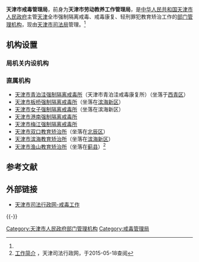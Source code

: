 {{Infobox PRCG
|机构名称=天津市戒毒管理局
|标志1=Red star.svg
|标志1说明=[[s:国务院关于国家行政机关和企业事业单位社会团体印章管理的规定|1999年规定]]：[[印章|印章]][[直径|直径]]?厘米，中央刊[[五角星|五角星]]。
|职位1=局长
|人员1=[[孙希明|孙希明]]
|业务上级=[[司法部戒毒管理局|司法部戒毒管理局]]
|组织上级=[[天津市司法局|天津市司法局]]
|上级机构=
|机构类型=[[天津市人民政府部门管理机构|天津市人民政府部门管理机构]]
|行政级别=副地厅级
|时期1=1996年-2014年
|机构1='''天津市劳动教养工作管理局'''
|时期2=2014年-
|机构2='''天津市戒毒管理局'''
|地址1=[[天津市|天津市]][[和平区_(天津市)|和平区]][[常德道|常德道]]119号<ref name="jianjie" />
|官网=
|a=[[天津市监狱管理局|天津市监狱管理局]]
}}

'''天津市戒毒管理局'''，前身为'''天津市劳动教养工作管理局'''，是[[中华人民共和国|中华人民共和国]][[天津市人民政府|天津市人民政府]]主管[[天津市|天津]]全市强制隔离戒毒、戒毒康复、轻刑罪犯教育矫治工作的[[天津市人民政府部门管理机构|部门管理机构]]，现由[[天津市司法局|天津市司法局]]管理。<ref name="jianjie" />

== 机构设置 ==
=== 局机关内设机构 ===

=== 直属机构 ===
* [[天津市青泊洼强制隔离戒毒所|天津市青泊洼强制隔离戒毒所]]（天津市青泊洼戒毒康复所）（坐落于[[西青区|西青区]]）
* [[天津市板桥强制隔离戒毒所|天津市板桥强制隔离戒毒所]]（坐落在[[滨海新区|滨海新区]]）
* [[天津市女子强制隔离戒毒所|天津市女子强制隔离戒毒所]]（坐落在滨海新区）
* [[天津市港南强制隔离戒毒所|天津市港南强制隔离戒毒所]]
* [[天津市梅江强制隔离戒毒所|天津市梅江强制隔离戒毒所]]
* [[天津市双口教育矫治所|天津市双口教育矫治所]]（坐落在[[北辰区|北辰区]]）
* [[天津市滨海教育矫治所|天津市滨海教育矫治所]]（坐落在[[滨海新区|滨海新区]]）
* [[天津市渔山教育矫治所|天津市渔山教育矫治所]]（坐落在[[蓟县|蓟县]]）<ref name="jianjie">[http://www.tjsf.gov.cn/zngz/jdgz/gzjj/index.shtml 工作简介] {{Wayback|url=http://www.tjsf.gov.cn/zngz/jdgz/gzjj/index.shtml |date=20150518091443 }}，天津司法行政网，于2015-05-18查阅</ref>

== 参考文献 ==
{{Reflist}}

== 外部链接 ==
* [https://web.archive.org/web/20150518092612/http://www.tjsf.gov.cn/zngz/jdgz/index.shtml 天津市司法行政网-戒毒工作]

{{-}}
{{天津市人民政府}}

[[Category:天津市人民政府部门管理机构|Category:天津市人民政府部门管理机构]]
[[Category:戒毒管理局|Category:戒毒管理局]]